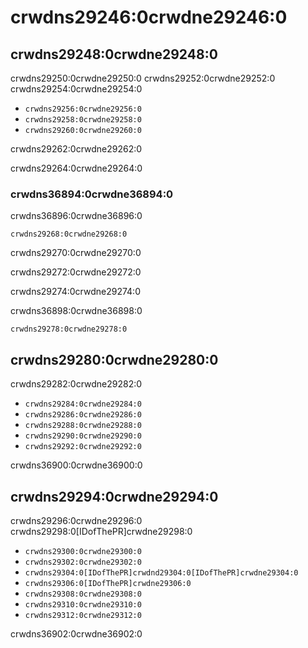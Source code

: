 # crwdns29246:0crwdne29246:0

## crwdns29248:0crwdne29248:0

crwdns29250:0crwdne29250:0 crwdns29252:0crwdne29252:0 crwdns29254:0crwdne29254:0

- `crwdns29256:0crwdne29256:0`
- `crwdns29258:0crwdne29258:0`
- `crwdns29260:0crwdne29260:0`

crwdns29262:0crwdne29262:0

crwdns29264:0crwdne29264:0

### crwdns36894:0crwdne36894:0

crwdns36896:0crwdne36896:0

`crwdns29268:0crwdne29268:0`

crwdns29270:0crwdne29270:0

crwdns29272:0crwdne29272:0

crwdns29274:0crwdne29274:0

crwdns36898:0crwdne36898:0

`crwdns29278:0crwdne29278:0`

## crwdns29280:0crwdne29280:0

crwdns29282:0crwdne29282:0

- `crwdns29284:0crwdne29284:0`
- `crwdns29286:0crwdne29286:0`
- `crwdns29288:0crwdne29288:0`
- `crwdns29290:0crwdne29290:0`
- `crwdns29292:0crwdne29292:0`

crwdns36900:0crwdne36900:0

## crwdns29294:0crwdne29294:0

crwdns29296:0crwdne29296:0 crwdns29298:0[IDofThePR]crwdne29298:0

- `crwdns29300:0crwdne29300:0`
- `crwdns29302:0crwdne29302:0`
- `crwdns29304:0[IDofThePR]crwdnd29304:0[IDofThePR]crwdne29304:0`
- `crwdns29306:0[IDofThePR]crwdne29306:0`
- `crwdns29308:0crwdne29308:0`
- `crwdns29310:0crwdne29310:0`
- `crwdns29312:0crwdne29312:0`

crwdns36902:0crwdne36902:0
